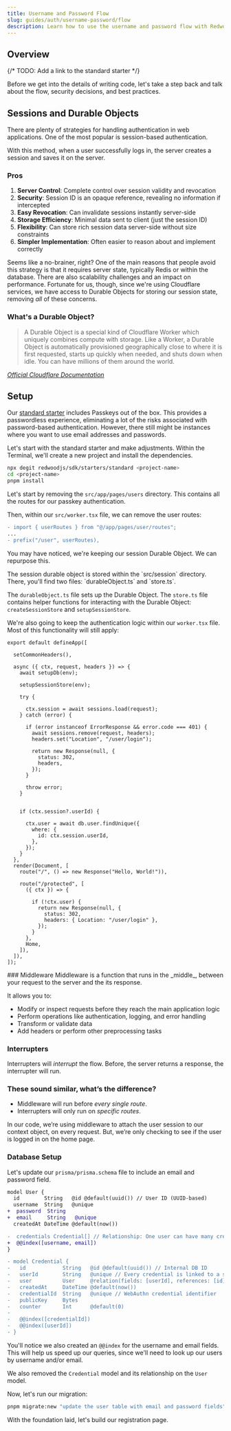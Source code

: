 ```yaml
---
title: Username and Password Flow
slug: guides/auth/username-password/flow
description: Learn how to use the username and password flow with RedwoodJS.
---
```



## Overview
{/* TODO: Add a link to the standard starter */}

Before we get into the details of writing code, let's take a step back and talk about the flow, security decisions, and best practices.

## Sessions and Durable Objects
There are plenty of strategies for handling authentication in web applications. One of the most popular is session-based authentication.

With this method, when a user successfully logs in, the server creates a session and saves it on the server.

### Pros
1. **Server Control**: Complete control over session validity and revocation
2. **Security**: Session ID is an opaque reference, revealing no information if intercepted
3. **Easy Revocation**: Can invalidate sessions instantly server-side
4. **Storage Efficiency**: Minimal data sent to client (just the session ID)
5. **Flexibility**: Can store rich session data server-side without size constraints
6. **Simpler Implementation**: Often easier to reason about and implement correctly

Seems like a no-brainer, right? One of the main reasons that people avoid this strategy is that it requires server state, typically Redis or within the database. There are also scalability challenges and an impact on performance. Fortunate for us, though, since we're using Cloudflare services, we have access to Durable Objects for storing our session state, removing _all_ of these concerns.

### What's a Durable Object?

> A Durable Object is a special kind of Cloudflare Worker which uniquely combines compute with storage. Like a Worker, a Durable Object is automatically provisioned geographically close to where it is first requested, starts up quickly when needed, and shuts down when idle. You can have millions of them around the world.

<cite>[Official Cloudflare Documentation](https://developers.cloudflare.com/durable-objects/#what-are-durable-objects)</cite>

## Setup
Our [standard starter]() includes Passkeys out of the box. This provides a passwordless experience, eliminating a lot of the risks associated with password-based authentication. However, there still might be instances where you want to use email addresses and passwords.

Let's start with the standard starter and make adjustments. Within the Terminal, we'll create a new project and install the dependencies.

```bash
npx degit redwoodjs/sdk/starters/standard <project-name>
cd <project-name>
pnpm install
```

Let's start by removing the `src/app/pages/users` directory. This contains all the routes for our passkey authentication.

Then, within our `src/worker.tsx` file, we can remove the user routes:

```diff title="src/worker.tsx" showLineNumbers=false
- import { userRoutes } from "@/app/pages/user/routes";
...
- prefix("/user", userRoutes),
```

You may have noticed, we're keeping our session Durable Object. We can repurpose this.

<Aside type="note" title="Session Durable Object">
The session durable object is stored within the `src/session` directory. There, you'll find two files: `durableObject.ts` and `store.ts`.

The `durableObject.ts` file sets up the Durable Object. The `store.ts` file contains helper functions for interacting with the Durable Object: `createSessionStore` and `setupSessionStore`.
</Aside>

We're also going to keep the authentication logic within our `worker.tsx` file. Most of this functionality will still apply:

```tsx title="src/worker.tsx" showLineNumbers=true {"1. Set up security headers": 2} {"2. Setup our middleware": 4} {"3. Set up our session store (Durable Object)": 7} {"4. Check to see if a session exists in our Durable Object": 11} {"5. If there's an error, redirect the user to the login page": 14} {"6. If there's a session, get the user details from the database": 28} {"7. Save the results on ctx.user object": 30} {"8. Set up a protected route. The user must be logged in": 40} {"9. Interruptor checks to see if ctx.user exists": 43}
export default defineApp([

  setCommonHeaders(),

  async ({ ctx, request, headers }) => {
    await setupDb(env);

    setupSessionStore(env);

    try {

      ctx.session = await sessions.load(request);
    } catch (error) {

      if (error instanceof ErrorResponse && error.code === 401) {
        await sessions.remove(request, headers);
        headers.set("Location", "/user/login");

        return new Response(null, {
          status: 302,
          headers,
        });
      }

      throw error;
    }


    if (ctx.session?.userId) {

      ctx.user = await db.user.findUnique({
        where: {
          id: ctx.session.userId,
        },
      });
    }
  },
  render(Document, [
    route("/", () => new Response("Hello, World!")),

    route("/protected", [
      ({ ctx }) => {

        if (!ctx.user) {
          return new Response(null, {
            status: 302,
            headers: { Location: "/user/login" },
          });
        }
      },
      Home,
    ]),
  ]),
]);
```

<Aside type="note" title="Middleware vs Interruptors">
### Middleware
Middleware is a function that runs in the _middle_, between your request to the server and the its response.

It allows you to:
- Modify or inspect requests before they reach the main application logic
- Perform operations like authentication, logging, and error handling
- Transform or validate data
- Add headers or perform other preprocessing tasks

### Interrupters
Interrupters will _interrupt_ the flow. Before, the server returns a response, the interrupter will run.

### These sound similar, what’s the difference?
- Middleware will run before _every single route_.
- Interrupters will only run on _specific routes_.

In our code, we’re using middleware to attach the user session to our context object, on every request. But, we’re only checking to see if the user is logged in on the home page.
</Aside>

### Database Setup

Let's update our `prisma/prisma.schema` file to include an email and password field.

```diff lang="prisma" title="prisma/prisma.schema" showLineNumbers=false
model User {
  id        String   @id @default(uuid()) // User ID (UUID-based)
  username  String   @unique
+  password  String
+  email     String   @unique
  createdAt DateTime @default(now())

-  credentials Credential[] // Relationship: One user can have many credentials
+  @@index([username, email])
}

- model Credential {
-   id            String   @id @default(uuid()) // Internal DB ID
-   userId        String   @unique // Every credential is linked to a specific user
-   user          User     @relation(fields: [userId], references: [id])
-   createdAt     DateTime @default(now())
-   credentialId  String   @unique // WebAuthn credential identifier
-   publicKey     Bytes
-   counter       Int      @default(0)
-
-   @@index([credentialId])
-   @@index([userId])
- }
```

You'll notice we also created an `@@index` for the username and email fields. This will help us speed up our queries, since we'll need to look up our users by username and/or email.

We also removed the `Credential` model and its relationship on the `User` model.

Now, let's run our migration:

```bash
pnpm migrate:new "update the user table with email and password fields"
```

With the foundation laid, let's build our registration page.
